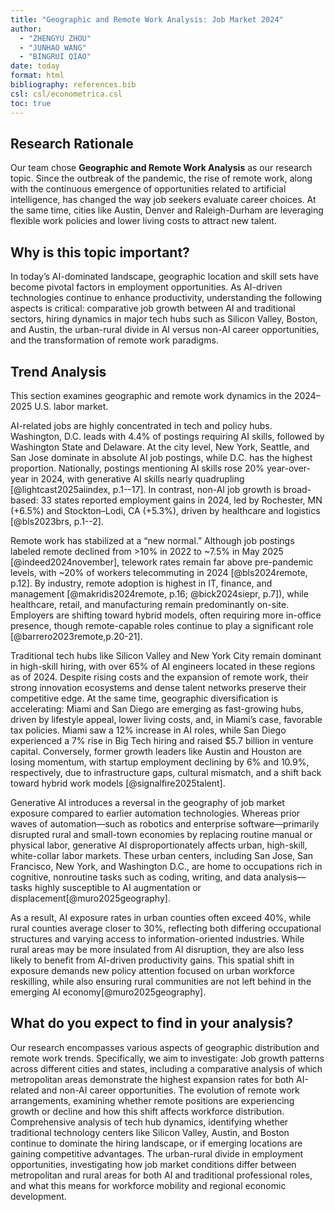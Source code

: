 ```yaml
---
title: "Geographic and Remote Work Analysis: Job Market 2024"
author:
  - "ZHENGYU ZHOU"
  - "JUNHAO WANG"
  - "BINGRUI QIAO"
date: today
format: html
bibliography: references.bib
csl: csl/econometrica.csl
toc: true
---
```


Research Rationale
---------------------
Our team chose **Geographic and Remote Work Analysis** as our research topic.
Since the outbreak of the pandemic, the rise of remote work, along with the continuous emergence of opportunities related to artificial intelligence, has changed the way job seekers evaluate career choices. 
At the same time, cities like Austin, Denver and Raleigh-Durham are leveraging flexible work policies and lower living costs to attract new talent.

Why is this topic important?
---------------------
In today's AI-dominated landscape, geographic location and skill sets have become pivotal factors in employment opportunities. 
As AI-driven technologies continue to enhance productivity, understanding the following aspects is critical: comparative job growth between AI and traditional sectors, hiring dynamics in major tech hubs such as Silicon Valley, Boston, and Austin, the urban-rural divide in AI versus non-AI career opportunities, and the transformation of remote work paradigms.

Trend Analysis
---------------------
This section examines geographic and remote work dynamics in the 2024–2025 U.S. labor market.

AI-related jobs are highly concentrated in tech and policy hubs. Washington, D.C. leads with 4.4% of postings requiring AI skills, followed by Washington State and Delaware. At the city level, New York, Seattle, and San Jose dominate in absolute AI job postings, while D.C. has the highest proportion. Nationally, postings mentioning AI skills rose 20% year-over-year in 2024, with generative AI skills nearly quadrupling [@lightcast2025aiindex, p.1--17]. In contrast, non-AI job growth is broad-based: 33 states reported employment gains in 2024, led by Rochester, MN (+6.5%) and Stockton–Lodi, CA (+5.3%), driven by healthcare and logistics [@bls2023brs, p.1--2].

Remote work has stabilized at a “new normal.” Although job postings labeled remote declined from >10% in 2022 to ~7.5% in May 2025 [@indeed2024november], telework rates remain far above pre-pandemic levels, with ~20% of workers telecommuting in 2024 [@bls2024remote, p.12]. By industry, remote adoption is highest in IT, finance, and management [@makridis2024remote, p.16; @bick2024siepr, p.7]), while healthcare, retail, and manufacturing remain predominantly on-site. Employers are shifting toward hybrid models, often requiring more in-office presence, though remote-capable roles continue to play a significant role [@barrero2023remote,p.20-21].


Traditional tech hubs like Silicon Valley and New York City remain dominant in high-skill hiring, with over 65% of AI engineers located in these regions as of 2024. Despite rising costs and the expansion of remote work, their strong innovation ecosystems and dense talent networks preserve their competitive edge. At the same time, geographic diversification is accelerating: Miami and San Diego are emerging as fast-growing hubs, driven by lifestyle appeal, lower living costs, and, in Miami’s case, favorable tax policies. Miami saw a 12% increase in AI roles, while San Diego experienced a 7% rise in Big Tech hiring and raised $5.7 billion in venture capital. Conversely, former growth leaders like Austin and Houston are losing momentum, with startup employment declining by 6% and 10.9%, respectively, due to infrastructure gaps, cultural mismatch, and a shift back toward hybrid work models [@signalfire2025talent].

Generative AI introduces a reversal in the geography of job market exposure compared to earlier automation technologies. Whereas prior waves of automation—such as robotics and enterprise software—primarily disrupted rural and small-town economies by replacing routine manual or physical labor, generative AI disproportionately affects urban, high-skill, white-collar labor markets. These urban centers, including San Jose, San Francisco, New York, and Washington D.C., are home to occupations rich in cognitive, nonroutine tasks such as coding, writing, and data analysis—tasks highly susceptible to AI augmentation or displacement[@muro2025geography].

As a result, AI exposure rates in urban counties often exceed 40%, while rural counties average closer to 30%, reflecting both differing occupational structures and varying access to information-oriented industries. While rural areas may be more insulated from AI disruption, they are also less likely to benefit from AI-driven productivity gains. This spatial shift in exposure demands new policy attention focused on urban workforce reskilling, while also ensuring rural communities are not left behind in the emerging AI economy[@muro2025geography].

What do you expect to find in your analysis?
---------------------
Our research encompasses various aspects of geographic distribution and remote work trends. Specifically, we aim to investigate: Job growth patterns across different cities and states, including a comparative analysis of which metropolitan areas demonstrate the highest expansion rates for both AI-related and non-AI career opportunities. 
The evolution of remote work arrangements, examining whether remote positions are
experiencing growth or decline and how this shift affects workforce distribution. 
Comprehensive analysis of tech hub dynamics, identifying whether traditional technology centers like Silicon Valley, Austin, and Boston continue to dominate the hiring landscape, or if emerging locations are gaining competitive advantages. 
The urban-rural divide in employment opportunities, investigating how job market conditions differ between metropolitan and rural areas for both AI and traditional professional roles, and what this means for workforce mobility and regional economic development.

 
 
